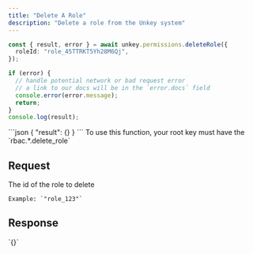 ```yaml
---
title: "Delete A Role"
description: "Delete a role from the Unkey system"
---
```


<RequestExample>

```ts
const { result, error } = await unkey.permissions.deleteRole({
  roleId: "role_45TTRKT5Yh28M6Qj",
});

if (error) {
  // handle potential network or bad request error
  // a link to our docs will be in the `error.docs` field
  console.error(error.message);
  return;
}
console.log(result);
```

</RequestExample>

<ResponseExample>
```json
{
  "result": {}
}
```
</ResponseExample>


<Note>
To use this function, your root key must have the `rbac.*.delete_role`
</Note>

## Request

<ParamField body="roleId" type="string" required>
    The id of the role to delete

    Example: `"role_123"`
</ParamField>

## Response
<ResponseField name="result">
    `{}`
</ResponseField>
